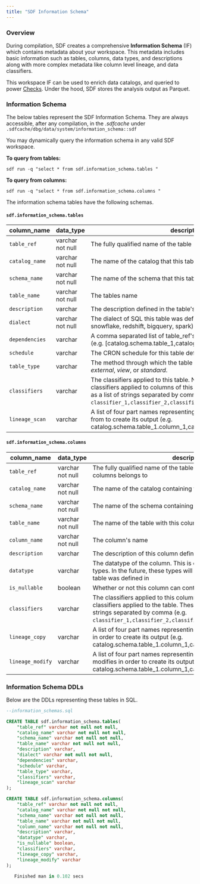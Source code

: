 ```yaml
---
title: "SDF Information Schema"
---
```


### Overview
During compilation, SDF creates a comprehensive **Information Schema** (IF) which contains metadata 
about your workspace. This metadata includes basic information such as tables, columns, data types, and descriptions
along with more complex metadata like column level lineage, and data classifiers.

This workspace IF can be used to enrich data catalogs, and queried to power [Checks](/guide/checks).
Under the hood, SDF stores the analysis output as Parquet. 

### Information Schema
The below tables represent the SDF Information Schema. They are always accessible, after any compilation, in the *.sdfcache* under `.sdfcache/dbg/data/system/information_schema::sdf`


You may dynamically query the information schema in any valid SDF workspace.

**To query from tables:**
``` shell
sdf run -q "select * from sdf.information_schema.tables " 
```

**To query from columns:**
``` shell
sdf run -q "select * from sdf.information_schema.columns " 
```

The information schema tables have the following schemas.
#### `sdf.information_schema.tables`
| column_name | data_type | description | 
| ----------- | ---- | ----------- | 
| `table_ref`    | varchar not null | The fully qualified name of the table (i.e. catalog.schema.table)   |
| `catalog_name`    | varchar not null | The name of the catalog that this table belongs to.   |
| `schema_name`    | varchar not null | The name of the schema that this table belongs to   |
| `table_name`    | varchar not null | The tables name   |
| `description`    | varchar | The description defined in the table's yaml   |
| `dialect`    | varchar not null | The dialect of SQL this table was defined in (one of: presto, snowflake, redshift, bigquery, spark)   |
| `dependencies` | varchar | A comma separated list of table_ref's that this table selects from (e.g. [catalog.schema.table_1,catalog.schema.table_2] |
| `schedule`    | varchar | The CRON schedule for this table defined in the table's yaml   |
| `table_type`    | varchar | The method through which the table is represented. Options are *external*, *view*, or *standard*.   |
| `classifiers`    | varchar | The classifiers applied to this table. Note that these differ from classifiers applied to columns of this table. These are represented as a list of strings separated by comma (e.g. `classifier_1,classifier_2,classifier_3`)   |
| `lineage_scan`    | varchar | A list of four part names representing the columns this table scans from to create its output (e.g. catalog.schema.table_1.column_1,catalog.schema.table_2.column_2   |


#### `sdf.information_schema.columns`
| column_name | data_type | description | 
| ----------- | ---- | ----------- | 
| `table_ref` | varchar not null | The fully qualified name of the table (i.e. catalog.schema.table) this columns belongs to |
| `catalog_name` | varchar not null | The name of the catalog containing the table with this column |
| `schema_name` | varchar not null | The name of the schema containing the table with this column |
| `table_name` | varchar not null | The name of the table with this column |
| `column_name` | varchar not null | The column's name |
| `description` | varchar | The description of this column defined in the table's yaml, or in SQL |
| `datatype` | varchar | The datatype of the column. This is currently expressed via Presto types. In the future, these types will be derived from the dialect the table was defined in |
| `is_nullable` | boolean | Whether or not this column can contain a null value ('true', 'false') |
| `classifiers` | varchar | The classifiers applied to this column. Note that these differ from classifiers applied to the table. These are represented as a list of strings separated by comma (e.g. `classifier_1,classifier_2,classifier_3`) |
| `lineage_copy` | varchar | A list of four part names representing the columns this tables copies in order to create its output (e.g. catalog.schema.table_1.column_1,catalog.schema.table_2.column_2 |
| `lineage_modify` | varchar | A list of four part names representing the columns this table modifies in order to create its output (e.g. catalog.schema.table_1.column_1,catalog.schema.table_2.column_2 |

### Information Schema DDLs
Below are the DDLs representing these tables in SQL.

```sql SDF Information Schema DDLs
--information_schemas.sql

CREATE TABLE sdf.information_schema.tables(
    "table_ref" varchar not null not null,
    "catalog_name" varchar not null not null,
    "schema_name" varchar not null not null,
    "table_name" varchar not null not null,
    "description" varchar,
    "dialect" varchar not null not null,
    "dependencies" varchar,
    "schedule" varchar,
    "table_type" varchar,
    "classifiers" varchar,
    "lineage_scan" varchar
);

CREATE TABLE sdf.information_schema.columns(
    "table_ref" varchar not null not null,
    "catalog_name" varchar not null not null,
    "schema_name" varchar not null not null,
    "table_name" varchar not null not null,
    "column_name" varchar not null not null,
    "description" varchar,
    "datatype" varchar,
    "is_nullable" boolean,
    "classifiers" varchar,
    "lineage_copy" varchar,
    "lineage_modify" varchar
);

   Finished man in 0.102 secs

```
